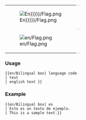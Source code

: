 {| 
|- valign="top"
| [[File:{{lc:{{{1|En}}}}}/Flag.png]]
| style="border-top:1px solid silver; border-bottom:1px solid silver;" |{{{2|---.}}}
|- valign="top"
| [[File:en/Flag.png]]
| style="border-bottom:1px solid silver;" |{{{3|---.}}}
|}<noinclude>

===Usage===
<pre>
{{en/Bilingual box| language code
| text
| english text }}
</pre>

===Example===
<pre>
{{en/Bilingual box| es
| Esto es un texto de ejemplo.
| This is a sample text.}}
</pre>
{{en/Bilingual box| es
| Esto es un texto de ejemplo.
| This is a sample text.}}
</noinclude>